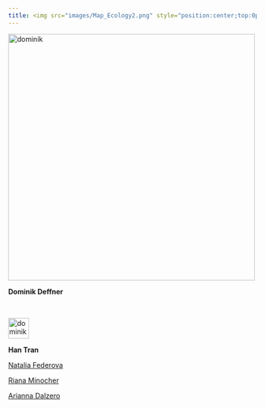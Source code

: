 ```yaml
---
title: <img src="images/Map_Ecology2.png" style="position:center;top:0px;right:0px;" />
---
```


<left>
 <a href="https://www.eva.mpg.de/ecology/staff/dominik-deffner/index.html">
  <img src="images/dominik.png" alt="dominik" style="width:500px;height:500px;border:0;">
</a> 

**Dominik Deffner**

<br>

<left>
 <a href="https://www.eva.mpg.de/ecology/staff/han-tran/index.html">
  <img src="images/dominik.png" alt="dominik" style="width:42px;height:42px;border:0;">
</a> 

**Han Tran**

[Natalia Federova](https://www.eva.mpg.de/ecology/staff/natalia-fedorova/index.html)

[Riana Minocher](https://www.eva.mpg.de/ecology/staff/riana-minocher/index.html)

[Arianna Dalzero](https://www.eva.mpg.de/ecology/staff/arianna-dalzero/index.html)
</left>

